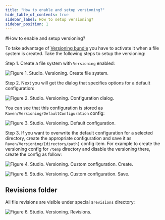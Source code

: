 ```yaml
---
title: "How to enable and setup versioning?"
hide_table_of_contents: true
sidebar_label: How to setup versioning?
sidebar_position: 1
---
```



#How to enable and setup versioning?

To take advantage of [Versioning bundle](../../server/bundles/versioning.mdx) you have to activate it when a file system is created.
Take the following steps to setup the versioning:

Step 1. Create a file system with `Versioning` enabled:

![Figure 1. Studio. Versioning. Create file system.](./assets/versioning-1.png)  

Step 2. Next you will get the dialog that specifies options for a default configuration:

![Figure 2. Studio. Versioning. Configuration dialog.](./assets/versioning-2.png)  

You can see that this configuration is stored as `Raven/Versioning/DefaultConfiguration` config:

![Figure 3. Studio. Versioning. Default configuration.](./assets/versioning-3.png)  

Step 3. If you want to overwrite the default configuration for a selected directory, create the appropriate configuration and
save it as `Raven/Versioning/[directory/path]` config item. For example to create the versioning config for `/temp` directory
and disable the versioning there, create the config as follow:

![Figure 4. Studio. Versioning. Custom configuration. Create.](./assets/versioning-4.png)  

![Figure 5. Studio. Versioning. Custom configuration. Save.](./assets/versioning-5.png)  


## Revisions folder

All file revisions are visible under special `$revisions` directory:

![Figure 6. Studio. Versioning. Revisions.](./assets/versioning-6.png)